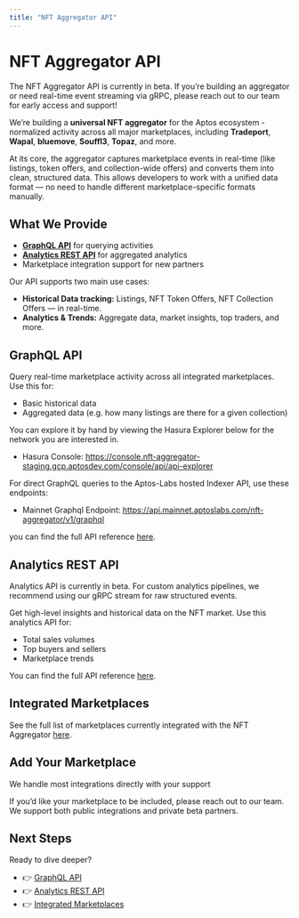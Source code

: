 ```yaml
---
title: "NFT Aggregator API"
---
```


# NFT Aggregator API


<Callout type="info">
The NFT Aggregator API is currently in beta. If you’re building an aggregator or need real-time event streaming via gRPC, please reach out to our team for early access and support!
</Callout>

We’re building a **universal NFT aggregator** for the Aptos ecosystem - normalized activity across all major marketplaces, including **Tradeport**, **Wapal**, **bluemove**, **Souffl3**, **Topaz**, and more.

At its core, the aggregator captures marketplace events in real-time (like listings, token offers, and collection-wide offers) and converts them into clean, structured data. This allows developers to work with a unified data format — no need to handle different marketplace-specific formats manually.

## What We Provide

- **[GraphQL API](./nft-aggregator/graphql-api.mdx)** for querying activities
- **[Analytics REST API](./nft-aggregator/analytics-api.mdx)** for aggregated analytics
- Marketplace integration support for new partners  

Our API supports two main use cases:
- **Historical Data tracking:** Listings, NFT Token Offers, NFT Collection Offers — in real-time.
- **Analytics & Trends:** Aggregate data, market insights, top traders, and more.

## GraphQL API
Query real-time marketplace activity across all integrated marketplaces. Use this for:
- Basic historical data
- Aggregated data (e.g. how many listings are there for a given collection)

You can explore it by hand by viewing the Hasura Explorer below for the network you are interested in.
- Hasura Console: https://console.nft-aggregator-staging.gcp.aptosdev.com/console/api/api-explorer

For direct GraphQL queries to the Aptos-Labs hosted Indexer API, use these endpoints:
- Mainnet Graphql Endpoint: https://api.mainnet.aptoslabs.com/nft-aggregator/v1/graphql

you can find the full API reference [here](./nft-aggregator/graphql-api.mdx).

## Analytics REST API 
<Callout type="info">
Analytics API is currently in beta.  
For custom analytics pipelines, we recommend using our gRPC stream for raw structured events.
</Callout>

Get high-level insights and historical data on the NFT market. Use this analytics API for:
- Total sales volumes
- Top buyers and sellers
- Marketplace trends

You can find the full API reference [here](./nft-aggregator/analytics-api.mdx).

## Integrated Marketplaces

See the full list of marketplaces currently integrated with the NFT Aggregator [here](./nft-aggregator/marketplaces.mdx).

## Add Your Marketplace

<Callout type="info">
We handle most integrations directly with your support
</Callout>

If you’d like your marketplace to be included, please reach out to our team. We support both public integrations and private beta partners.


## Next Steps

Ready to dive deeper?
- 👉 [GraphQL API](./nft-aggregator/graphql-api.mdx)
- 👉 [Analytics REST API](./nft-aggregator/analytics-api.mdx)
- 👉 [Integrated Marketplaces](./nft-aggregator/marketplaces.mdx)